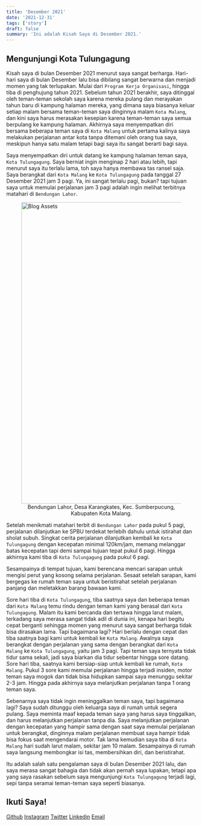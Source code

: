 ```yaml
---
title: 'Desember 2021'
date: '2021-12-31'
tags: ['story']
draft: false
summary: 'Ini adalah Kisah Saya di Desember 2021.'
---
```


<TOCInline toc={props.toc} asDisclosure />

## Mengunjungi Kota Tulungagung

Kisah saya di bulan Desember 2021 menurut saya sangat berharga. Hari-hari saya di bulan Desember lalu bisa dibilang sangat berwarna dan menjadi momen yang tak terlupakan. Mulai dari `Program Kerja Organisasi`, hingga tiba di penghujung tahun 2021. Sebelum tahun 2021 berakhir, saya ditinggal oleh teman-teman sekolah saya karena mereka pulang dan merayakan tahun baru di kampung halaman mereka, yang dimana saya biasanya keluar setiap malam bersama teman-teman saya dinginnya malam `Kota Malang`, dan kini saya harus merasakan kesepian karena teman-teman saya semua berpulang ke kampung halaman. Akhirnya saya menyempatkan diri bersama beberapa teman saya di `Kota Malang` untuk pertama kalinya saya melakukan perjalanan antar kota tanpa ditemani oleh orang tua saya, meskipun hanya satu malam tetapi bagi saya itu sangat berarti bagi saya.

Saya menyempatkan diri untuk datang ke kampung halaman teman saya, `Kota Tulungagung`. Saya berniat ingin menginap 2 hari atau lebih, tapi menurut saya itu terlalu lama, toh saya hanya membawa tas ransel saja. Saya berangkat dari `Kota Malang` ke `Kota Tulungagung` pada tanggal 27 Desember 2021 jam 3 pagi. Ya, ini sangat terlalu pagi, bukan? tapi tujuan saya untuk memulai perjalanan jam 3 pagi adalah ingin melihat terbitnya matahari di `Bendungan Lahor`.

<figure>
    <img src="https://naufalakbar.me/images/blog/december-2021/Bendungan-Lahor.jpg" alt="Blog Assets" width="800px" align="center" style={{borderRadius: "10px"}} />
    <figcaption>
        <center>
            Bendungan Lahor, Desa Karangkates, Kec. Sumberpucung, Kabupaten Kota Malang.
        </center>
    </figcaption>
</figure>

Setelah menikmati matahari terbit di `Bendungan Lahor` pada pukul 5 pagi, perjalanan dilanjutkan ke SPBU terdekat terlebih dahulu untuk istirahat dan sholat subuh. Singkat cerita perjalanan dilanjutkan kembali ke `Kota Tulungagung` dengan kecepatan minimal 120km/jam, memang melanggar batas kecepatan tapi demi sampai tujuan tepat pukul 6 pagi. Hingga akhirnya kami tiba di `Kota Tulungagung` pada pukul 6 pagi.

Sesampainya di tempat tujuan, kami berencana mencari sarapan untuk mengisi perut yang kosong selama perjalanan. Sesaat setelah sarapan, kami bergegas ke rumah teman saya untuk beristirahat setelah perjalanan panjang dan meletakkan barang bawaan kami.

Sore hari tiba di `Kota Tulungagung`, tiba saatnya saya dan beberapa teman dari `Kota Malang` temu rindu dengan teman kami yang berasal dari `Kota Tulungagung`. Malam itu kami bercanda dan tertawa hingga larut malam, terkadang saya merasa sangat tidak adil di dunia ini, kenapa hari begitu cepat berganti sehingga momen yang menurut saya sangat berharga tidak bisa dirasakan lama. Tapi bagaimana lagi? Hari berlalu dengan cepat dan tiba saatnya bagi kami untuk kembali ke `Kota Malang`. Awalnya saya berangkat dengan perjalanan yang sama dengan berangkat dari `Kota Malang` ke `Kota Tulungagung`, yaitu jam 3 pagi. Tapi teman saya ternyata tidak tidur sama sekali, jadi saya biarkan dia tidur sebentar hingga sore datang. Sore hari tiba, saatnya kami bersiap-siap untuk kembali ke rumah, `Kota Malang`. Pukul 3 sore kami memulai perjalanan hingga terjadi insiden, motor teman saya mogok dan tidak bisa hidupkan sampai saya menunggu sekitar 2-3 jam. Hingga pada akhirnya saya melanjutkan perjalanan tanpa 1 orang teman saya.

Sebenarnya saya tidak ingin meninggalkan teman saya, tapi bagaimana lagi? Saya sudah ditunggu oleh keluarga saya di rumah untuk segera pulang. Saya meminta maaf kepada teman saya yang harus saya tinggalkan, dan harus melanjutkan perjalanan tanpa dia. Saya melanjutkan perjalanan dengan kecepatan yang hampir sama dengan saat saya memulai perjalanan untuk berangkat, dinginnya malam perjalanan membuat saya hampir tidak bisa fokus saat mengendarai motor. Tak lama kemudian saya tiba di `Kota Malang` hari sudah larut malam, sekitar jam 10 malam. Sesampainya di rumah saya langsung membongkar isi tas, membersihkan diri, dan beristirahat.

Itu adalah salah satu pengalaman saya di bulan Desember 2021 lalu, dan saya merasa sangat bahagia dan tidak akan pernah saya lupakan, tetapi apa yang saya rasakan sebelum saya mengunjungi `Kota Tulungagung` terjadi lagi, sepi tanpa seramai teman-teman saya seperti biasanya.

## Ikuti Saya!

[Github](https://www.github.com/nuflakbrr)
[Instagram](https://www.instagram.com/kbrnugroho)
[Twitter](https://www.twitter.com/nuflakbrr)
[Linkedin](https://www.linkedin.com/public-profile/in/nuflakbrr)
[Email](mailto:naufalakbar378@gmail.com)
